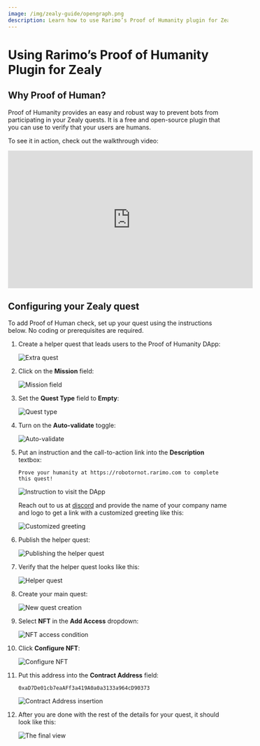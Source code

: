 ```yaml
---
image: /img/zealy-guide/opengraph.png
description: Learn how to use Rarimo’s Proof of Humanity plugin for Zealy to prevent bots from participating in your quests.
---
```


# Using Rarimo’s Proof of Humanity Plugin for Zealy

## Why Proof of Human?

Proof of Humanity provides an easy and robust way to prevent bots from participating in your Zealy quests. It is a free and open-source plugin that you can use to verify that your users are humans.


To see it in action, check out the walkthrough video:

<iframe width="560" height="315" src="https://www.youtube.com/embed/asQ7zOYaKLs?si=hl7D32ZgwuiB3BNv" title="YouTube video player" frameborder="0" allow="accelerometer; autoplay; clipboard-write; encrypted-media; gyroscope; picture-in-picture; web-share" allowfullscreen></iframe>

## Configuring your Zealy quest

To add Proof of Human check, set up your quest using the instructions below. No coding or prerequisites are required.

1. Create a helper quest that leads users to the Proof of Humanity DApp:

    ![Extra quest](/img/zealy-guide/step-1.png)

1. Click on the **Mission** field:

    ![Mission field](/img/zealy-guide/step-2.png)

1. Set the **Quest Type** field to **Empty**:

    ![Quest type](/img/zealy-guide/step-3.png)

1. Turn on the **Auto-validate** toggle:

    ![Auto-validate](/img/zealy-guide/step-4.png)

1. Put an instruction and the call-to-action link into the **Description** textbox:

    ```plain
    Prove your humanity at https://robotornot.rarimo.com to complete this quest!
    ```

    ![Instruction to visit the DApp](/img/zealy-guide/step-5.png)

    Reach out to us at <a href="https://discord.com/channels/1034798419614629908/1034798420713553966/1063164663216484473" target="_blank" rel="noreferrer noopener">discord</a> and provide the name of your company name and logo to get a link with a customized greeting like this:

    ![Customized greeting](/img/poh-greeting.png)

1. Publish the helper quest:

    ![Publishing the helper quest](/img/zealy-guide/step-6.png)

1. Verify that the helper quest looks like this:

    ![Helper quest](/img/zealy-guide/step-7.png)

1. Create your main quest:

    ![New quest creation](/img/zealy-guide/step-8.png)

1. Select **NFT** in the  **Add Access** dropdown:

    ![NFT access condition](/img/zealy-guide/step-9.png)

1. Click **Configure NFT**:

    ![Configure NFT](/img/zealy-guide/step-10.png)

1. Put this address into the **Contract Address** field:

    ```
    0xaD7De01cb7eaAFf3a419A0a0a3133a964cD90373
    ```

    ![Contract Address insertion](/img/zealy-guide/step-11.png)

1. After you are done with the rest of the details for your quest, it should look like this:

    ![The final view](/img/zealy-guide/step-12.png)
